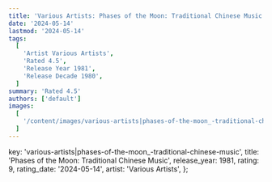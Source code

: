 ```yaml
---
title: 'Various Artists: Phases of the Moon: Traditional Chinese Music (1981)'
date: '2024-05-14'
lastmod: '2024-05-14'
tags:
  [
    'Artist Various Artists',
    'Rated 4.5',
    'Release Year 1981',
    'Release Decade 1980',
  ]
summary: 'Rated 4.5'
authors: ['default']
images:
  [
    '/content/images/various-artists|phases-of-the-moon_-traditional-chinese-music.jpg',
  ]
---
```


  key: 'various-artists|phases-of-the-moon_-traditional-chinese-music',
  title: 'Phases of the Moon: Traditional Chinese Music',
  release_year: 1981,
  rating: 9,
  rating_date: '2024-05-14',
  artist: 'Various Artists',
};

<MusicRating data={data} />
